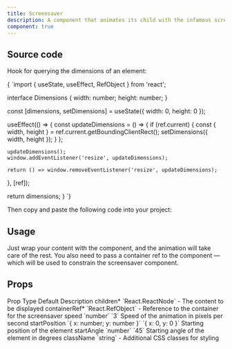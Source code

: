 ```yaml
---
title: Screensaver
description: A component that animates its child with the infamous screensaver effect.
component: true
---
```


<ComponentPreview name="screensaver-demo" />

## Source code

<Steps>

<Step>Hook for querying the dimensions of an element:</Step>

<CodeBlockWrapper language="typescript">
{
`import { useState, useEffect, RefObject } from 'react';

interface Dimensions {
  width: number;
  height: number;
}

  const [dimensions, setDimensions] = useState<Dimensions>({ width: 0, height: 0 });

  useEffect(() => {
    const updateDimensions = () => {
      if (ref.current) {
        const { width, height } = ref.current.getBoundingClientRect();
        setDimensions({ width, height });
      }
    };

    updateDimensions();
    window.addEventListener('resize', updateDimensions);

    return () => window.removeEventListener('resize', updateDimensions);
  }, [ref]);

  return dimensions;
}
`}
</CodeBlockWrapper>

<Step>Then copy and paste the following code into your project:</Step>

<ComponentSource name="screensaver" />

</Steps>

## Usage

Just wrap your content with the component, and the animation will take care of the rest.
You also need to pass a container ref to the component — which will be used to constrain the screensaver component. 

## Props

<Table>
  <TableHeader>
    <TableRow>
      <TableHead>Prop</TableHead>
      <TableHead>Type</TableHead>
      <TableHead>Default</TableHead>
      <TableHead>Description</TableHead>
    </TableRow>
  </TableHeader>
  <TableBody>
    <TableRow>
      <TableCell>children<span className="text-red-500">*</span></TableCell>
      <TableCell>`React.ReactNode`</TableCell>
      <TableCell>-</TableCell>
      <TableCell>The content to be displayed</TableCell>
    </TableRow>
    <TableRow>
      <TableCell>containerRef<span className="text-red-500">*</span></TableCell>
      <TableCell>`React.RefObject<HTMLElement>`</TableCell>
      <TableCell>-</TableCell>
      <TableCell>Reference to the container for the screensaver</TableCell>
    </TableRow>
    <TableRow>
      <TableCell>speed</TableCell>
      <TableCell>`number`</TableCell>
      <TableCell>`3`</TableCell>
      <TableCell>Speed of the animation in pixels per second</TableCell>
    </TableRow>
    <TableRow>
      <TableCell>startPosition</TableCell>
      <TableCell>`{ x: number; y: number }`</TableCell>
      <TableCell>`{ x: 0, y: 0 }`</TableCell>
      <TableCell>Starting position of the element</TableCell>
    </TableRow>
    <TableRow>
      <TableCell>startAngle</TableCell>
      <TableCell>`number`</TableCell>
      <TableCell>`45`</TableCell>
      <TableCell>Starting angle of the element in degrees</TableCell>
    </TableRow>
    <TableRow>
      <TableCell>className</TableCell>
      <TableCell>`string`</TableCell>
      <TableCell>-</TableCell>
      <TableCell>Additional CSS classes for styling</TableCell>
    </TableRow>
  </TableBody>
</Table>